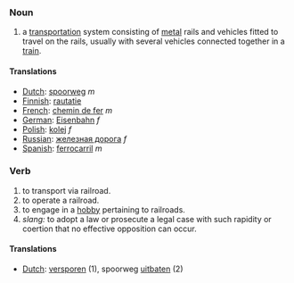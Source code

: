 ===Noun===
# a [[transportation]] system consisting of [[metal]] rails and vehicles fitted to travel on the rails, usually with several vehicles connected together in a [[train]].

====Translations====
*[[Dutch]]: [[spoorweg]] ''m''
*[[Finnish]]: [[rautatie]]
*[[French]]: [[chemin de fer]] ''m''
*[[German]]: [[Eisenbahn]] ''f''
*[[Polish]]: [[kolej]] ''f''
*[[Russian]]: [[железная дорога]] ''f''
*[[Spanish]]: [[ferrocarril]] ''m''

===Verb===
# to transport via railroad.
# to operate a railroad.
# to engage in a [[hobby]] pertaining to railroads.
# ''slang:'' to adopt a law or prosecute a legal case with such rapidity or coertion that no effective opposition can occur.

====Translations====
*[[Dutch]]: [[versporen]] (1), spoorweg [[uitbaten]] (2)